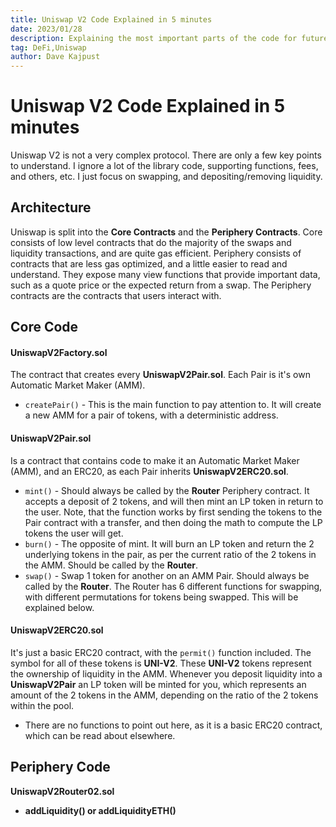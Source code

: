 ```yaml
---
title: Uniswap V2 Code Explained in 5 minutes
date: 2023/01/28
description: Explaining the most important parts of the code for future, easy reference
tag: DeFi,Uniswap
author: Dave Kajpust
---
```


# Uniswap V2 Code Explained in 5 minutes

Uniswap V2 is not a very complex protocol. There are only a few key points to understand. I ignore a lot of the library code, supporting functions, fees, and others, etc. I just focus on swapping, and depositing/removing liquidity.

## Architecture

Uniswap is split into the **Core Contracts** and the **Periphery Contracts**. Core consists of low level contracts that do the majority of the swaps and liquidity transactions, and are quite gas efficient. Periphery consists of contracts that are less gas optimized, and a little easier to read and understand. They expose many view functions that provide important data, such as a quote price or the expected return from a swap. The Periphery contracts are the contracts that users interact with.

## Core Code

#### UniswapV2Factory.sol

The contract that creates every **UniswapV2Pair.sol**. Each Pair is it's own Automatic Market Maker (AMM).

- `createPair()` - This is the main function to pay attention to. It will create a new AMM for a pair of tokens, with a deterministic address.

#### UniswapV2Pair.sol

Is a contract that contains code to make it an Automatic Market Maker (AMM), and an ERC20, as each Pair inherits **UniswapV2ERC20.sol**.

- `mint()` - Should always be called by the **Router** Periphery contract. It accepts a deposit of 2 tokens, and will then mint an LP token in return to the user. Note, that the function works by first sending the tokens to the Pair contract with a transfer, and then doing the math to compute the LP tokens the user will get.
- `burn()` - The opposite of mint. It will burn an LP token and return the 2 underlying tokens in the pair, as per the current ratio of the 2 tokens in the AMM. Should be called by the **Router**.
- `swap()` - Swap 1 token for another on an AMM Pair. Should always be called by the **Router**. The Router has 6 different functions for swapping, with different permutations for tokens being swapped. This will be explained below.

#### UniswapV2ERC20.sol

It's just a basic ERC20 contract, with the `permit()` function included. The symbol for all of these tokens is **UNI-V2**. These **UNI-V2** tokens represent the ownership of liquidity in the AMM. Whenever you deposit liquidity into a **UniswapV2Pair** an LP token will be minted for you, which represents an amount of the 2 tokens in the AMM, depending on the ratio of the 2 tokens within the pool.

- There are no functions to point out here, as it is a basic ERC20 contract, which can be read about elsewhere.

## Periphery Code

**UniswapV2Router02.sol**

- **addLiquidity() or addLiquidityETH()**

